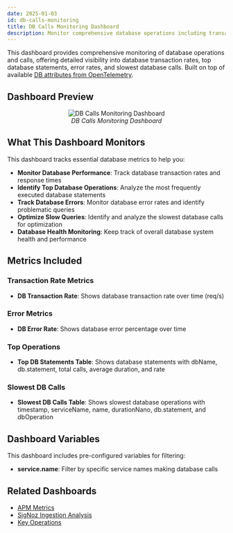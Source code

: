 ```yaml
---
date: 2025-01-03
id: db-calls-monitoring
title: DB Calls Monitoring Dashboard
description: Monitor comprehensive database operations including transaction rates, top DB statements, error rates, and slowest database calls for performance optimization.
---
```


This dashboard provides comprehensive monitoring of database operations and calls, offering detailed visibility into database transaction rates, top database statements, error rates, and slowest database calls. Built on top of available [DB attributes from OpenTelemetry](https://opentelemetry.io/docs/specs/semconv/registry/attributes/db/).

## Dashboard Preview

<figure data-zoomable align='center'>
    <img src="/img/docs/dashboards/dashboard-templates/db-calls-monitoring.webp" alt="DB Calls Monitoring Dashboard"/>
    <figcaption><i>DB Calls Monitoring Dashboard</i></figcaption>
</figure>

<div className="flex justify-center">
  <DashboardActions 
    dashboardJsonUrl="https://raw.githubusercontent.com/SigNoz/dashboards/refs/heads/main/apm/db-calls-monitoring.json"
    dashboardName="DB Calls Monitoring"
  />
</div>

## What This Dashboard Monitors

This dashboard tracks essential database metrics to help you:

- **Monitor Database Performance**: Track database transaction rates and response times
- **Identify Top Database Operations**: Analyze the most frequently executed database statements
- **Track Database Errors**: Monitor database error rates and identify problematic queries
- **Optimize Slow Queries**: Identify and analyze the slowest database calls for optimization
- **Database Health Monitoring**: Keep track of overall database system health and performance

## Metrics Included

### Transaction Rate Metrics
- **DB Transaction Rate**: Shows database transaction rate over time (req/s)

### Error Metrics
- **DB Error Rate**: Shows database error percentage over time

### Top Operations
- **Top DB Statements Table**: Shows database statements with dbName, db.statement, total calls, average duration, and rate

### Slowest DB Calls
- **Slowest DB Calls Table**: Shows slowest database operations with timestamp, serviceName, name, durationNano, db.statement, and dbOperation

## Dashboard Variables

This dashboard includes pre-configured variables for filtering:

- **service.name**: Filter by specific service names making database calls
## Related Dashboards

- [APM Metrics](/docs/dashboards/dashboard-templates/apm-metrics)
- [SigNoz Ingestion Analysis](/docs/dashboards/dashboard-templates/signoz-ingestion-analysis)
- [Key Operations](/docs/dashboards/dashboard-templates/key-operations)